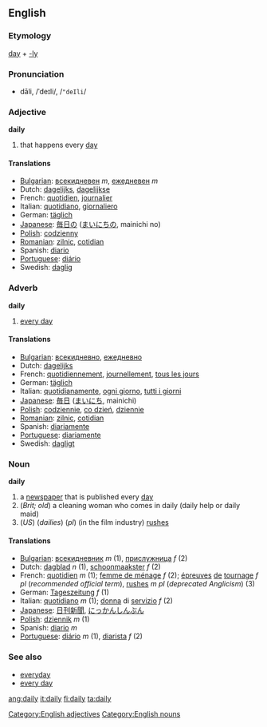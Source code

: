 ==English==

===Etymology===
[[day]] + [[-ly]]

===Pronunciation===
*dāli, /ˈdeɪli/, /<tt>"deIli</tt>/

===Adjective===
'''daily'''

# that happens every [[day]]

====Translations====
*[[w:Bulgarian language|Bulgarian]]: [[всекидневен]] ''m'', [[ежедневен]] ''m''
*Dutch: [[dagelijks]], [[dagelijkse]]
*French: [[quotidien]], [[journalier]]
*Italian: [[quotidiano]], [[giornaliero]]
*German: [[täglich]]
*[[w:Japanese language|Japanese]]: [[毎日の]] ([[まいにちの]], mainichi no)
*[[w:Polish language|Polish]]: [[codzienny]]
*[[w:Romanian language|Romanian]]: [[zilnic]], [[cotidian]]
*Spanish: [[diario]]
*[[Portuguese]]: [[diário]]
*Swedish: [[daglig]]

===Adverb===
'''daily'''

# [[every day]]

====Translations====
*[[w:Bulgarian language|Bulgarian]]: [[всекидневно]], [[ежедневно]]
*Dutch: [[dagelijks]]
*French: [[quotidiennement]], [[journellement]], [[tous les jours]]
*German: [[täglich]]
*Italian: [[quotidianamente]], [[ogni giorno]], [[tutti i giorni]]
*[[w:Japanese language|Japanese]]: [[毎日]] ([[まいにち]], mainichi)
*[[w:Polish language|Polish]]: [[codziennie]], [[co dzień]], [[dziennie]]
*[[w:Romanian language|Romanian]]: [[zilnic]], [[cotidian]]
*Spanish: [[diariamente]]
*[[Portuguese]]: [[diariamente]]
*Swedish: [[dagligt]]

===Noun===
'''daily'''

# a [[newspaper]] that is published every [[day]]
# (''Brit; old'') a cleaning woman who comes in daily (daily help or daily maid)
# (''US'') (''dailies'') (''pl'') (in the film industry) [[rushes]]

====Translations====
*[[w:Bulgarian language|Bulgarian]]: [[всекидневник]] ''m'' (1), [[прислужница]] ''f'' (2)
*Dutch: [[dagblad]] ''n'' (1), [[schoonmaakster]] ''f'' (2)
*French: [[quotidien]] ''m'' (1); [[femme de ménage]] ''f'' (2); [[épreuves]] [[de]] [[tournage]] ''f pl'' (''recommended official term''), [[rushes]] ''m pl'' (''deprecated Anglicism'') (3)
*German: [[Tageszeitung]] ''f'' (1)
*Italian: [[quotidiano]] ''m'' (1); [[donna]] di [[servizio]] ''f'' (2)
*[[w:Japanese language|Japanese]]: [[日刊新聞]], [[にっかんしんぶん]]
*[[w:Polish language|Polish]]: [[dziennik]] ''m'' (1)
*Spanish: [[diario]] ''m''
* [[Portuguese]]: [[diário]] ''m'' (1), [[diarista]] ''f'' (2)


===See also===
*[[everyday]]
*[[every day]]

[[Category:English adjectives]]
[[Category:English nouns]]

[[ang:daily]]
[[it:daily]]
[[fi:daily]]
[[ta:daily]]